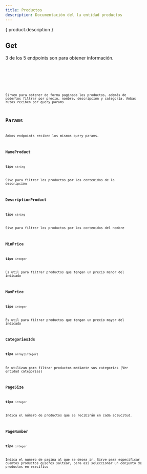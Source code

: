 ```yaml
---
title: Productos
description: Documentación del la entidad productos
---
```


{ product.description }

<Table infoTable={product} />

## Get

3 de los 5 endpoints son para obtener información.

<Endpoint HTTPVerb="GET" badgeVariant="tip" urlText="/api/Product" />

<Code code={getAllProducts} title="getAllProducts.tsx" lang="json" />

<Endpoint HTTPVerb="GET" badgeVariant="tip" urlText="/api/Product/AllInfo" />

<Code code={getAllInfoProducts} title="getAllInfoProducts.tsx" lang="json" />

Sirven para obtener de forma paginada los productos, además de poderlos filtrar por precio, nombre, descripción y categoría. 
Ambas rutas reciben por query params

## Params

Ambos endpoints reciben los mismos query params.

### NameProduct

**tipo** `string`

Sive para filtrar los productos por los contenidos de la descripción

### DescriptionProduct

**tipo** `string`

Sive para filtrar los productos por los contenidos del nombre

### MinPrice

**tipo** `integer`

Es util para filtrar productos que tengan un precio menor del indicado

### MaxPrice

**tipo** `integer`

Es util para filtrar productos que tengan un precio mayor del indicado

### CategoriesIds

**tipo** `array[integer]`

Se utilizan para filtrar productos mediante sus categorias (Ver entidad categorias)

### PageSize

**tipo** `integer`

Indica el número de productos que se recibirán en cada solucitud. 

### PageNumber

**tipo** `integer`

Indica el numero de pagina al que se desea ir. Sirve para especificar cuantos productos quieres saltear, para así seleccionar un conjunto de productos en esecifico

